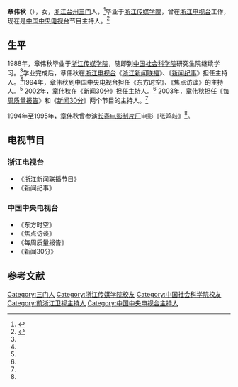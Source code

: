 {{Infobox person
| 图像       = <!-- Use only free-licenced images which meet WP:NFCC -->Replace this image female.svg
| 图像说明   = 
| 姓名       = 章伟秋
| 本名       = 
| 出生日期   = 1966年8月6日
| 出生地     = {{CHN}}[[浙江省|浙江省]][[台州市|台州市]][[三门县|三门县]]
| 死亡日期   = <!-- {{Death date and age|YYYY|MM|DD|YYYY|MM|DD}}（死亡在前，出生在后） -->
| 死亡地     = 
| 国籍       = {{PRC}}
| 别名       = 
| 种族       = 汉族
| 教育程度   = [[浙江传媒学院|浙江传媒学院]]<br>[[中国社会科学院|中国社会科学院]]
| 职业       = 主持人
| 活跃时期   = 1988年至今
| 机构       = [[中国中央电视台|中国中央电视台]]
| 电视节目   = 《[[新闻30分|新闻30分]]》<br>《[[每周质量报告|每周质量报告]]》
| 配偶       = 
| 伴侣       = 
| 子女       = 
| 父母       = 
| 亲属       = 
| 奖项       = 
| 經歷       =
| 网站       = 
}}
'''章伟秋'''（{{bd|1966年|8月6日|||catIdx=Zhang章}}），女，[[浙江省|浙江]][[台州市|台州]][[三门县|三门]]人，<ref name="zhangmingqi">{{cite journal|author=张世炉|title=从记者到演员 《张鸣岐》的女主角章伟秋|journal=当代电视|publisher=中国电视艺术家协会|issn=1000-8977|year=1995|issue=12|page=15}}</ref>毕业于[[浙江传媒学院|浙江传媒学院]]，曾在[[浙江电视台|浙江电视台]]工作，现在是[[中国中央电视台|中国中央电视台]]节目主持人。<ref name="mab">{{cite web |url=http://money.591hx.com/article/2010-12-07/0000135913s_5.shtml |title=从地方台跳槽央视后大红大紫的女主播|accessdate=2012-03-26 |date=2010-12-07 |work=和讯 |archive-url=https://web.archive.org/web/20130215023700/http://money.591hx.com/article/2010-12-07/0000135913s_5.shtml |archive-date=2013-02-15 |dead-url=yes }}</ref>

== 生平 ==
1988年，章伟秋毕业于[[浙江传媒学院|浙江传媒学院]]，随即到[[中国社会科学院|中国社会科学院]]研究生院继续学习。<ref name="mab"/>学业完成后，章伟秋在[[浙江电视台|浙江电视台]]《[[浙江新闻联播|浙江新闻联播]]》、《[[新闻纪事|新闻纪事]]》担任主持人。<ref name="mab "/>1994年，章伟秋到[[中国中央电视台|中国中央电视台]]担任《[[东方时空|东方时空]]》、《[[焦点访谈|焦点访谈]]》的主持人。<ref name="mab"/> 2002年，章伟秋在《[[新闻30分|新闻30分]]》担任主持人。<ref name="mab"/> 2003年，章伟秋担任《[[每周质量报告|每周质量报告]]》和《[[新闻30分|新闻30分]]》两个节目的主持人。<ref name="mab"/>

1994年至1995年，章伟秋曾参演[[长春电影制片厂|长春电影制片厂]]电影《张鸣岐》<ref name="zhangmingqi"/>。

== 电视节目 ==
=== 浙江电视台 ===
*《浙江新闻联播节目》
*《新闻纪事》

=== 中国中央电视台 ===
*《东方时空》
*《焦点访谈》
*《每周质量报告》
*《新闻30分》

==参考文献==
<div class="references-small">
<references></references>
</div>

{{DEFAULTSORT:Zhang章伟秋}}
[[Category:三门人|Category:三门人]]
[[Category:浙江传媒学院校友|Category:浙江传媒学院校友]]
[[Category:中国社会科学院校友|Category:中国社会科学院校友]]
[[Category:前浙江卫视主持人|Category:前浙江卫视主持人]]
[[Category:中国中央电视台主持人|Category:中国中央电视台主持人]]